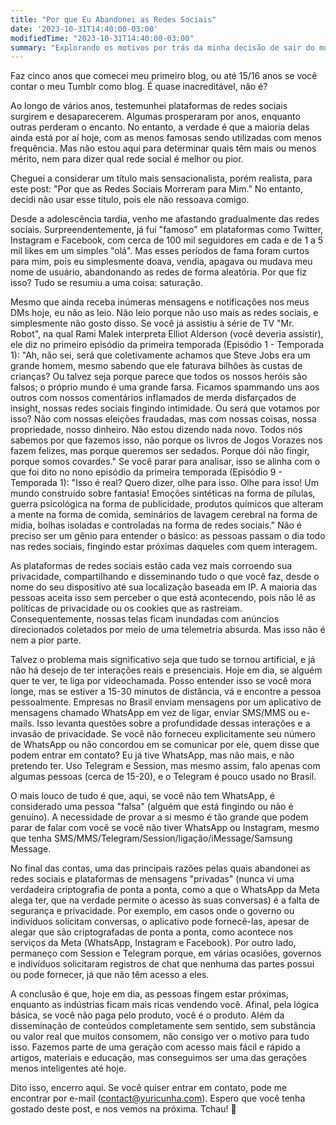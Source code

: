 ```yaml
---
title: "Por que Eu Abandonei as Redes Sociais"
date: '2023-10-31T14:40:00-03:00'
modifiedTime: "2023-10-31T14:40:00-03:00"
summary: "Explorando os motivos por trás da minha decisão de sair do mundo das redes sociais e abraçar uma vida digital mais privada e independente."
---
```


Faz cinco anos que comecei meu primeiro blog, ou até 15/16 anos se você contar o meu Tumblr como blog. É quase inacreditável, não é?

Ao longo de vários anos, testemunhei plataformas de redes sociais surgirem e desaparecerem. Algumas prosperaram por anos, enquanto outras perderam o encanto. No entanto, a verdade é que a maioria delas ainda está por aí hoje, com as menos famosas sendo utilizadas com menos frequência. Mas não estou aqui para determinar quais têm mais ou menos mérito, nem para dizer qual rede social é melhor ou pior.

Cheguei a considerar um título mais sensacionalista, porém realista, para este post: "Por que as Redes Sociais Morreram para Mim." No entanto, decidi não usar esse título, pois ele não ressoava comigo.

Desde a adolescência tardia, venho me afastando gradualmente das redes sociais. Surpreendentemente, já fui "famoso" em plataformas como Twitter, Instagram e Facebook, com cerca de 100 mil seguidores em cada e de 1 a 5 mil likes em um simples "olá". Mas esses períodos de fama foram curtos para mim, pois eu simplesmente doava, vendia, apagava ou mudava meu nome de usuário, abandonando as redes de forma aleatória. Por que fiz isso? Tudo se resumiu a uma coisa: saturação.

Mesmo que ainda receba inúmeras mensagens e notificações nos meus DMs hoje, eu não as leio. Não leio porque não uso mais as redes sociais, e simplesmente não gosto disso. Se você já assistiu à série de TV "Mr. Robot", na qual Rami Malek interpreta Elliot Alderson (você deveria assistir), ele diz no primeiro episódio da primeira temporada (Episódio 1 - Temporada 1): "Ah, não sei, será que coletivamente achamos que Steve Jobs era um grande homem, mesmo sabendo que ele faturava bilhões às custas de crianças? Ou talvez seja porque parece que todos os nossos heróis são falsos; o próprio mundo é uma grande farsa. Ficamos spammando uns aos outros com nossos comentários inflamados de merda disfarçados de insight, nossas redes sociais fingindo intimidade. Ou será que votamos por isso? Não com nossas eleições fraudadas, mas com nossas coisas, nossa propriedade, nosso dinheiro. Não estou dizendo nada novo. Todos nós sabemos por que fazemos isso, não porque os livros de Jogos Vorazes nos fazem felizes, mas porque queremos ser sedados. Porque dói não fingir, porque somos covardes." Se você parar para analisar, isso se alinha com o que foi dito no nono episódio da primeira temporada (Episódio 9 - Temporada 1): "Isso é real? Quero dizer, olhe para isso. Olhe para isso! Um mundo construído sobre fantasia! Emoções sintéticas na forma de pílulas, guerra psicológica na forma de publicidade, produtos químicos que alteram a mente na forma de comida, seminários de lavagem cerebral na forma de mídia, bolhas isoladas e controladas na forma de redes sociais." Não é preciso ser um gênio para entender o básico: as pessoas passam o dia todo nas redes sociais, fingindo estar próximas daqueles com quem interagem.

As plataformas de redes sociais estão cada vez mais corroendo sua privacidade, compartilhando e disseminando tudo o que você faz, desde o nome do seu dispositivo até sua localização baseada em IP. A maioria das pessoas aceita isso sem perceber o que está acontecendo, pois não lê as políticas de privacidade ou os cookies que as rastreiam. Consequentemente, nossas telas ficam inundadas com anúncios direcionados coletados por meio de uma telemetria absurda. Mas isso não é nem a pior parte.

Talvez o problema mais significativo seja que tudo se tornou artificial, e já não há desejo de ter interações reais e presenciais. Hoje em dia, se alguém quer te ver, te liga por videochamada. Posso entender isso se você mora longe, mas se estiver a 15-30 minutos de distância, vá e encontre a pessoa pessoalmente. Empresas no Brasil enviam mensagens por um aplicativo de mensagens chamado WhatsApp em vez de ligar, enviar SMS/MMS ou e-mails. Isso levanta questões sobre a profundidade dessas interações e a invasão de privacidade. Se você não forneceu explicitamente seu número de WhatsApp ou não concordou em se comunicar por ele, quem disse que podem entrar em contato? Eu já tive WhatsApp, mas não mais, e não pretendo ter. Uso Telegram e Session, mas mesmo assim, falo apenas com algumas pessoas (cerca de 15-20), e o Telegram é pouco usado no Brasil.

O mais louco de tudo é que, aqui, se você não tem WhatsApp, é considerado uma pessoa "falsa" (alguém que está fingindo ou não é genuíno). A necessidade de provar a si mesmo é tão grande que podem parar de falar com você se você não tiver WhatsApp ou Instagram, mesmo que tenha SMS/MMS/Telegram/Session/ligação/iMessage/Samsung Message.

No final das contas, uma das principais razões pelas quais abandonei as redes sociais e plataformas de mensagens "privadas" (nunca vi uma verdadeira criptografia de ponta a ponta, como a que o WhatsApp da Meta alega ter, que na verdade permite o acesso às suas conversas) é a falta de segurança e privacidade. Por exemplo, em casos onde o governo ou indivíduos solicitam conversas, o aplicativo pode fornecê-las, apesar de alegar que são criptografadas de ponta a ponta, como acontece nos serviços da Meta (WhatsApp, Instagram e Facebook). Por outro lado, permaneço com Session e Telegram porque, em várias ocasiões, governos e indivíduos solicitaram registros de chat que nenhuma das partes possui ou pode fornecer, já que não têm acesso a eles.

A conclusão é que, hoje em dia, as pessoas fingem estar próximas, enquanto as indústrias ficam mais ricas vendendo você. Afinal, pela lógica básica, se você não paga pelo produto, você é o produto. Além da disseminação de conteúdos completamente sem sentido, sem substância ou valor real que muitos consomem, não consigo ver o motivo para tudo isso. Fazemos parte de uma geração com acesso mais fácil e rápido a artigos, materiais e educação, mas conseguimos ser uma das gerações menos inteligentes até hoje.

Dito isso, encerro aqui. Se você quiser entrar em contato, pode me encontrar por e-mail ([contact@yuricunha.com](mailto:contact@yuricunha.com)). Espero que você tenha gostado deste post, e nos vemos na próxima. Tchau! 👋
